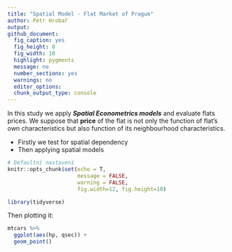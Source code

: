 ```yaml
---
title: "Spatial Model - Flat Market of Prague"
author: Petr Hrobař
output:
github_document:
  fig_caption: yes
  fig_height: 8
  fig_width: 10
  highlight: pygments
  message: no
  number_sections: yes
  warnings: no
  editor_options: 
  chunk_output_type: console
---
```


In this study we apply ***Spatial Econometrics models*** and evaluate flats prices. We suppose that **price** of the flat is not only the function of flat's own characteristics but also function of its neighbourhood characteristics.

* Firstly we test for spatial dependency
* Then applying spatial models

```r
# Defaultní nastavení
knitr::opts_chunk$set(echo = T,
                      message = FALSE,
                      warning = FALSE,
                      fig.width=12, fig.height=10)
```

```r
library(tidyverse)
```

Then plotting it:

```r
mtcars %>% 
  ggplot(aes(hp, qsec)) + 
  geom_point()
```


